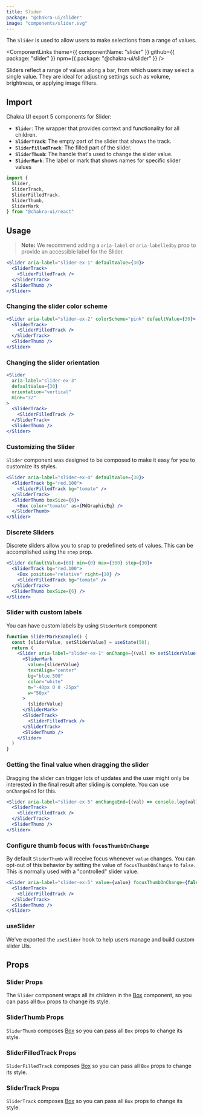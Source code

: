 ```yaml
---
title: Slider
package: "@chakra-ui/slider"
image: "components/slider.svg"
---
```


The `Slider` is used to allow users to make selections from a range of values.

<ComponentLinks
  theme={{ componentName: "slider" }}
  github={{ package: "slider" }}
  npm={{ package: "@chakra-ui/slider" }}
/>

<carbon-ad></carbon-ad>

Sliders reflect a range of values along a bar, from which users may select a
single value. They are ideal for adjusting settings such as volume, brightness,
or applying image filters.

## Import

Chakra UI export 5 components for Slider:

- **`Slider`**: The wrapper that provides context and functionality for all
  children.
- **`SliderTrack`**: The empty part of the slider that shows the track.
- **`SliderFilledTrack`**: The filled part of the slider.
- **`SliderThumb`**: The handle that's used to change the slider value.
- **`SliderMark`**: The label or mark that shows names for specific slider values

```js
import {
  Slider,
  SliderTrack,
  SliderFilledTrack,
  SliderThumb,
  SliderMark
} from "@chakra-ui/react"
```

## Usage

> **Note:** We recommend adding a `aria-label` or `aria-labelledby` prop to
> provide an accessible label for the Slider.

```jsx
<Slider aria-label="slider-ex-1" defaultValue={30}>
  <SliderTrack>
    <SliderFilledTrack />
  </SliderTrack>
  <SliderThumb />
</Slider>
```

### Changing the slider color scheme

```jsx
<Slider aria-label="slider-ex-2" colorScheme="pink" defaultValue={30}>
  <SliderTrack>
    <SliderFilledTrack />
  </SliderTrack>
  <SliderThumb />
</Slider>
```

### Changing the slider orientation

```jsx
<Slider
  aria-label="slider-ex-3"
  defaultValue={30}
  orientation="vertical"
  minH="32"
>
  <SliderTrack>
    <SliderFilledTrack />
  </SliderTrack>
  <SliderThumb />
</Slider>
```

### Customizing the Slider

`Slider` component was designed to be composed to make it easy for you to
customize its styles.

```jsx
<Slider aria-label="slider-ex-4" defaultValue={30}>
  <SliderTrack bg="red.100">
    <SliderFilledTrack bg="tomato" />
  </SliderTrack>
  <SliderThumb boxSize={6}>
    <Box color="tomato" as={MdGraphicEq} />
  </SliderThumb>
</Slider>
```

### Discrete Sliders

Discrete sliders allow you to snap to predefined sets of values. This can be
accomplished using the `step` prop.

```jsx
<Slider defaultValue={60} min={0} max={300} step={30}>
  <SliderTrack bg="red.100">
    <Box position="relative" right={10} />
    <SliderFilledTrack bg="tomato" />
  </SliderTrack>
  <SliderThumb boxSize={6} />
</Slider>
```

### Slider with custom labels

You can have custom labels by using `SliderMark` component

```jsx
function SliderMarkExample() {
  const [sliderValue, setSliderValue] = useState(50);
  return (
    <Slider aria-label="slider-ex-1" onChange={(val) => setSliderValue(val)}>
      <SliderMark
        value={sliderValue}
        textAlign="center"
        bg="blue.500"
        color="white"
        m="-40px 0 0 -25px"
        w="50px"
      >
        {sliderValue}
      </SliderMark>
      <SliderTrack>
        <SliderFilledTrack />
      </SliderTrack>
      <SliderThumb />
    </Slider>
  )
}
```

### Getting the final value when dragging the slider

Dragging the slider can trigger lots of updates and the user might only be
interested in the final result after sliding is complete. You can use
`onChangeEnd` for this.

```jsx live=false
<Slider aria-label="slider-ex-5" onChangeEnd={(val) => console.log(val)}>
  <SliderTrack>
    <SliderFilledTrack />
  </SliderTrack>
  <SliderThumb />
</Slider>
```

### Configure thumb focus with `focusThumbOnChange`

By default `SliderThumb` will receive focus whenever `value` changes. You can
opt-out of this behavior by setting the value of `focusThumbOnChange` to
`false`. This is normally used with a "controlled" slider value.

```jsx live=false
<Slider aria-label="slider-ex-5" value={value} focusThumbOnChange={false}>
  <SliderTrack>
    <SliderFilledTrack />
  </SliderTrack>
  <SliderThumb />
</Slider>
```

### useSlider

We've exported the `useSlider` hook to help users manage and build custom slider
UIs.

## Props

### Slider Props

The `Slider` component wraps all its children in the [Box](/docs/layout/box)
component, so you can pass all `Box` props to change its style.

<PropsTable of="Slider" />

### SliderThumb Props

`SliderThumb` composes [Box](/docs/layout/box) so you can pass all `Box` props
to change its style.

### SliderFilledTrack Props

`SliderFilledTrack` composes [Box](/docs/layout/box) so you can pass all `Box`
props to change its style.

### SliderTrack Props

`SliderTrack` composes [Box](/docs/layout/box) so you can pass all `Box` props
to change its style.
